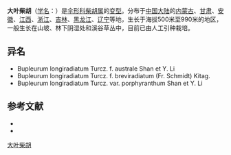 {{NoteTA|G1=LS}}
{{Infraspeciesbox
| name = 大叶柴胡
| status = 
| status_system = 
| image =
| genus = Bupleurum
| species =  ''''
| forma = australe
| authority = Shan et Y. Li
}}

'''大叶柴胡'''（[[学名|学名]]：{{lang|la|''Bupleurum longiradiatum'' f. ''australe''}}）是[[伞形科|伞形科]][[柴胡属|柴胡属]]的[[变型|变型]]。分布于[[中国大陆|中国大陆]]的[[内蒙古|内蒙古]]、[[甘肃|甘肃]]、[[安徽|安徽]]、[[江西|江西]]、[[浙江|浙江]]、[[吉林|吉林]]、[[黑龙江|黑龙江]]、[[辽宁|辽宁]]等地，生长于海拔500米至990米的地区，一般生长在山坡、林下阴湿处和溪谷草丛中，目前已由人工引种栽培。

== 异名 ==
* Bupleurum longiradiatum Turcz. f. australe Shan et Y. Li
* Bupleurum longiradiatum Turcz. f. breviradiatum (Fr. Schmidt) Kitag.
* Bupleurum longiradiatum Turcz. var. porphyranthum Shan et Y. Li

== 参考文献 ==
{{refbegin}}
* {{cite web| url =http://www.bioinfo.cn/db05/KmzwSpecies.php?action=view&id=22693| title =大叶柴胡（原变型）| work =《中国高等植物数据库全库》| publisher =中国科学院微生物研究所| author =昆明植物研究所| accessdate =2009-02-25| deadurl =yes| archiveurl =https://web.archive.org/web/20160305051912/http://www.bioinfo.cn/db05/KmzwSpecies.php?action=view&id=22693| archivedate =2016-03-05}}
* {{CPNI| zh=南方大叶柴胡 | id=014-20222 | binomial=Bupleurum longiradiatum | authority=Shan & Y. Li | form=australe | accessdate=2013-01-17}}
{{refend}}

{{Apiales-stub}}
{{Taxonbar|from=Q10933974}}

[[Category:柴胡属|大叶柴胡]]